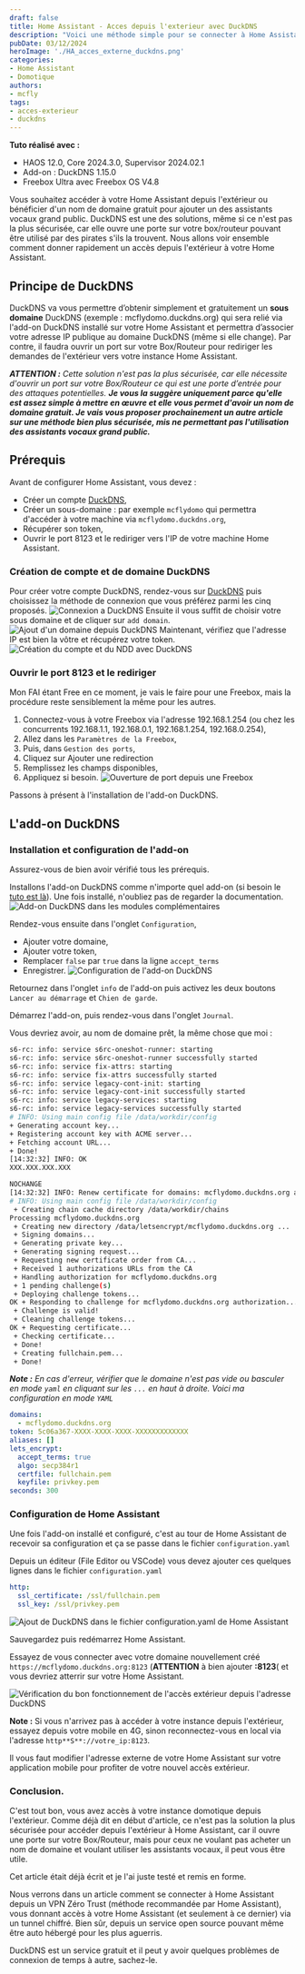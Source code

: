 ```yaml
---
draft: false
title: Home Assistant - Acces depuis l'exterieur avec DuckDNS
description: "Voici une méthode simple pour se connecter à Home Assistant depuis l'extérieur et bénéficier d'un nom de domaine gratuit. Attention, ce n'est pas la méthode la plus sécurisée"
pubDate: 03/12/2024
heroImage: './HA_acces_externe_duckdns.png'
categories: 
- Home Assistant
- Domotique
authors: 
- mcfly
tags:
- acces-exterieur
- duckdns
---
```


**Tuto réalisé avec :**
* HAOS 12.0, Core 2024.3.0, Supervisor 2024.02.1
* Add-on : DuckDNS 1.15.0
* Freebox Ultra avec Freebox OS V4.8

Vous souhaitez accéder à votre Home Assistant depuis l'extérieur ou bénéficier d'un nom de domaine gratuit pour ajouter un des assistants vocaux grand public.
DuckDNS est une des solutions, même si ce n'est pas la plus sécurisée, car elle ouvre une porte sur votre box/routeur pouvant être utilisé par des pirates s'ils la trouvent.
Nous allons voir ensemble comment donner rapidement un accès depuis l'extérieur à votre Home Assistant.

## Principe de DuckDNS
DuckDNS va vous permettre d’obtenir simplement et gratuitement un **sous domaine** DuckDNS (exemple : mcflydomo.duckdns.org) qui sera relié via l'add-on DuckDNS installé sur votre Home Assistant et permettra d’associer votre adresse IP publique au domaine DuckDNS (même si elle change).
Par contre, il faudra ouvrir un port sur votre Box/Routeur pour rediriger les demandes de l'extérieur vers votre instance Home Assistant.

***ATTENTION :** Cette solution n'est pas la plus sécurisée, car elle nécessite d'ouvrir un port sur votre Box/Routeur ce qui est une porte d’entrée pour des attaques potentielles. **Je vous la suggère uniquement parce qu'elle est assez simple à mettre en œuvre et elle vous permet d'avoir un nom de domaine gratuit. Je vais vous proposer prochainement un autre article sur une méthode bien plus sécurisée, mis ne permettant pas l'utilisation des assistants vocaux grand public.***

## Prérequis
Avant de configurer Home Assistant, vous devez :
* Créer un compte [DuckDNS](https://www.duckdns.org/),
* Créer un sous-domaine : par exemple `mcflydomo` qui permettra d'accéder à votre machine via `mcflydomo.duckdns.org`, 
* Récupérer son token,
* Ouvrir le port 8123 et le rediriger vers l'IP de votre machine Home Assistant.

### Création de compte et de domaine DuckDNS
Pour créer votre compte DuckDNS, rendez-vous sur [DuckDNS](https://duckdns.org) puis choisissez la méthode de connexion que vous préférez parmi les cinq proposés.
![Connexion a DuckDNS](./img/duckdns_compte.png)
Ensuite il vous suffit de choisir votre sous domaine et de cliquer sur `add domain`.
![Ajout d'un domaine depuis DuckDNS](./img/duckdns_ajout_domaine.png)
Maintenant, vérifiez que l'adresse IP est bien la vôtre et récupérez votre token.
![Création du compte et du NDD avec DuckDNS](./img/ha_acces_ext_duckdns_account.png "Compte DuckDNS et Création NDD")

### Ouvrir le port 8123 et le rediriger
Mon FAI étant Free en ce moment, je vais le faire pour une Freebox, mais la procédure reste sensiblement la même pour les autres.
1. Connectez-vous à votre Freebox via l'adresse 192.168.1.254 (ou chez les concurrents 192.168.1.1, 192.168.0.1, 192.168.1.254, 192.168.0.254),
1. Allez dans les `Paramètres de la Freebox`,
1. Puis, dans `Gestion des ports`,
1. Cliquez sur Ajouter une redirection
1. Remplissez les champs disponibles,
1. Appliquez si besoin.
![Ouverture de port depuis une Freebox](./img/freebox_ouverture_port.png)

Passons à présent à l'installation de l'add-on DuckDNS.

## L'add-on DuckDNS
### Installation et configuration de l'add-on
Assurez-vous de bien avoir vérifié tous les prérequis.

Installons l'add-on DuckDNS comme n'importe quel add-on (si besoin le [tuto est là](/blog/ha_addons/)). Une fois installé, n'oubliez pas de regarder la documentation.
![Add-on DuckDNS dans les modules complémentaires](./img/add-on_duckdns.png)

Rendez-vous ensuite dans l'onglet `Configuration`,
* Ajouter votre domaine,
* Ajouter votre token,
* Remplacer `false` par `true` dans la ligne `accept_terms`
* Enregistrer.
![Configuration de l'add-on DuckDNS](./img/duckdns_configuration.png)

Retournez dans l'onglet `info` de l'add-on puis activez les deux boutons `Lancer au démarrage` et `Chien de garde`.

Démarrez l'add-on, puis rendez-vous dans l'onglet `Journal`.

Vous devriez avoir, au nom de domaine prêt, la même chose que moi :
```bash
s6-rc: info: service s6rc-oneshot-runner: starting
s6-rc: info: service s6rc-oneshot-runner successfully started
s6-rc: info: service fix-attrs: starting
s6-rc: info: service fix-attrs successfully started
s6-rc: info: service legacy-cont-init: starting
s6-rc: info: service legacy-cont-init successfully started
s6-rc: info: service legacy-services: starting
s6-rc: info: service legacy-services successfully started
# INFO: Using main config file /data/workdir/config
+ Generating account key...
+ Registering account key with ACME server...
+ Fetching account URL...
+ Done!
[14:32:32] INFO: OK
XXX.XXX.XXX.XXX

NOCHANGE
[14:32:32] INFO: Renew certificate for domains: mcflydomo.duckdns.org and aliases: 
# INFO: Using main config file /data/workdir/config
 + Creating chain cache directory /data/workdir/chains
Processing mcflydomo.duckdns.org
 + Creating new directory /data/letsencrypt/mcflydomo.duckdns.org ...
 + Signing domains...
 + Generating private key...
 + Generating signing request...
 + Requesting new certificate order from CA...
 + Received 1 authorizations URLs from the CA
 + Handling authorization for mcflydomo.duckdns.org
 + 1 pending challenge(s)
 + Deploying challenge tokens...
OK + Responding to challenge for mcflydomo.duckdns.org authorization...
 + Challenge is valid!
 + Cleaning challenge tokens...
OK + Requesting certificate...
 + Checking certificate...
 + Done!
 + Creating fullchain.pem...
 + Done!
```

***Note :** En cas d'erreur, vérifier que le domaine n'est pas vide ou basculer en mode `yaml` en cliquant sur les `...` en haut à droite.*
*Voici ma configuration en mode `YAML`*
```yaml
domains:
  - mcflydomo.duckdns.org
token: 5c06a367-XXXX-XXXX-XXXX-XXXXXXXXXXXXX
aliases: []
lets_encrypt:
  accept_terms: true
  algo: secp384r1
  certfile: fullchain.pem
  keyfile: privkey.pem
seconds: 300
```

### Configuration de Home Assistant
Une fois l'add-on installé et configuré, c'est au tour de Home Assistant de recevoir sa configuration et ça se passe dans le fichier `configuration.yaml`

Depuis un éditeur (File Editor ou VSCode) vous devez ajouter ces quelques lignes dans le fichier `configuration.yaml`

```yaml
http:
  ssl_certificate: /ssl/fullchain.pem
  ssl_key: /ssl/privkey.pem
```
![Ajout de DuckDNS dans le fichier configuration.yaml de Home Assistant](./img/duckdns_configuration_yaml.png)

Sauvegardez puis redémarrez Home Assistant.

Essayez de vous connecter avec votre domaine nouvellement créé `https://mcflydomo.duckdns.org:8123` (**ATTENTION** à bien ajouter **:8123**( et vous devriez atterrir sur votre Home Assistant.

![Vérification du bon fonctionnement de l'accès extérieur depuis l'adresse DuckDNS](./img/duckdns_acces_exterieur.png)

**Note :** Si vous n'arrivez pas à accéder à votre instance depuis l'extérieur, essayez depuis votre mobile en 4G, sinon reconnectez-vous en local via l'adresse `http**S**://votre_ip:8123`.

Il vous faut modifier l'adresse externe de votre Home Assistant sur votre application mobile pour profiter de votre nouvel accès extérieur.

### Conclusion.
C'est tout bon, vous avez accès à votre instance domotique depuis l'extérieur. Comme déjà dit en début d'article, ce n'est pas la solution la plus sécurisée pour accéder depuis l'extérieur à Home Assistant, car il ouvre une porte sur votre Box/Routeur, mais pour ceux ne voulant pas acheter un nom de domaine et voulant utiliser les assistants vocaux, il peut vous être utile.

Cet article était déjà écrit et je l'ai juste testé et remis en forme.

Nous verrons dans un article comment se connecter à Home Assistant depuis un VPN Zéro Trust (méthode recommandée par Home Assistant), vous donnant accès à votre Home Assistant (et seulement à ce dernier) via un tunnel chiffré. Bien sûr, depuis un service open source pouvant même être auto hébergé pour les plus aguerris.

DuckDNS est un service gratuit et il peut y avoir quelques problèmes de connexion de temps à autre, sachez-le.